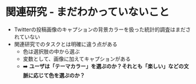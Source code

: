 <div>
  <h1>関連研究 - まだわかっていないこと</h1>
  <div>
    <ul style={{
      fontSize: 38,
      marginTop: 40,
      width: 1000
    }} className="list-with-nice-margin centered" >
      <li>
        Twitterの投稿画像のキャプションの背景カラーを扱った統計的調査はまだされていない
      </li>
      <li>関連研究でのタスクとは明確に違う点がある
        <ul>
          <li>色は選択肢の中から選ぶ</li>
          <li>変数として、画像に加えてキャプションがある</li>
          <li style={{
            listStyleType: "none"
          }} >
            ➡️ <b>ユーザは「テーマカラー」を選ぶのか？それとも「楽しい」などの文脈に応じて色を選ぶのか？</b>
          </li>
        </ul>
      </li>
    </ul>
  </div>
</div>
